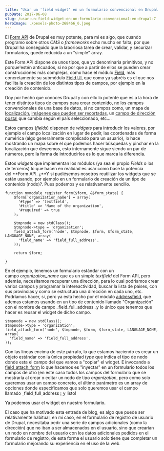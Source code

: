 ```yaml
---
title: "Usar un 'field widget' en un formulario convencional en Drupal 7"
pubDate: 2017-06-08
slug: /usar-un-field-widget-en-un-formulario-convencional-en-drupal-7
heroImage: ./pexels-photo-268466_0.jpeg
---
```


El [Form API](https://api.drupal.org/api/drupal/developer%21topics%21forms_api_reference.html/7.x) de Drupal es muy potente, para mí es algo, que cuando programo sobre otros _CMS_ o _frameworks_ echo mucho en falta, por que Drupal ha conseguido que la laboriosa tarea de crear, validar, y securizar formularios, quede reducida a un "simple" array.

Este Form API dispone de unos tipos, que yo denominaría primitivos, y no porque'estén anticuados, si no por que a partir de ellos se pueden crear construcciones más complejas, como hace el módulo [Field](https://api.drupal.org/api/drupal/modules%21field%21field.module/group/field/7.x), más concretamente su submódulo [Field UI](https://api.drupal.org/api/drupal/modules!field_ui!field_ui.module/7.x), que como ya sabréis es el que nos facilita la creación de los distintos tipos de campos, por ejemplo en la creación de contenido.

Doy por hecho que conoces Drupal y con ello lo potente que es a la hora de tener distintos tipos de campos para crear contenido, no los campos convencionales de una base de datos, si no campos como, un mapa de [localización](https://www.drupal.org/project/geolocation), [imágenes que pueden ser recortadas](https://www.drupal.org/project/imagefield_crop), un [campo de dirección postal](https://www.drupal.org/project/addressfield) que cambia según el país seleccionado, etc....

Estos campos (_fields_) disponen de *widgets* para introducir los valores, por ejemplo el campo localización en lugar de pedir, las coordenadas de forma numérica (algo generalmente complicado para un usuario), lo hace mostrando un mapa sobre el que podemos hacer búsquedas y pinchar en la localización que deseemos, esto internamente sigue siendo un par de números, pero la forma de introducirlos es lo que marca la diferencia.

Estos *widgets* que implementan los módulos (ya sea el propio *Fields* o los de terceros) lo que hacen en realidad es usar como base la potencia del **Form API. ¿**Y si pudiésemos nosotros reutilizar los widgets que se están usando, por ejemplo en un formulario de creación de un tipo de contenido (nodo)?. Pues podemos y es relativamente sencillo.

```
function mymodule_register_form($form, &$form_state) {
    $form['organization_name'] = array(
      '#type' => 'textfield',
      '#title' => 'Name of the organization',
      '#required' => true
    );

    $tmpnode = new stdClass();
    $tmpnode->type = 'organization';
    field_attach_form('node', $tmpnode, $form, $form_state, LANGUAGE_NONE, array(
      'field_name' => 'field_full_address',
    ));

    return $form;

}
```

En el ejemplo, tenemos un formulario estándar con un campo *organization_name* que es un simple *textfield* del Form API, pero además, necesitamos recuperar una dirección, para lo cual podríamos crear varios campos y programar la intereactividad, buscar la lista de países, con sus provincias y como se estructura una dirección en cada uno, etc. Podríamos hacer, si, pero ya está hecho por el módulo [addressfield](http://www.drupal.org/project/addressfield), que ademas estamos usando en un tipo de contenido llamado "Organización" con el nombre de campo _field_full_address _y lo único que tenemos que hacer es reusar el widget de dicho campo.

```
$tmpnode = new stdClass();
$tmpnode->type = 'organization';
field_attach_form('node', $tmpnode, $form, $form_state, LANGUAGE_NONE, array(
  'field_name' => 'field_full_address',
));
```

Con las lineas encima de este párrafo, lo que estamos haciendo es crear un objeto estándar con la única propiedad *type* que indica el tipo de nodo donde esta el campo del que vamos a "copiar" el widget. E invocando a [field_attach_form](https://api.drupal.org/api/drupal/modules%21field%21field.attach.inc/function/field_attach_form/7.x) lo que hacemos es "inyectar" en un formulario todos los campos de otro (en este caso todos los campos del formulario que se mostraría al crear o editar un nodo de tipo *organization*, pero como solo queremos usar un campo concreto, el último parámetro es un array de opciones donde especificamos que solo queremos usar el campo llamado _field_full_address ¡\_y listo!

Ya podemos usar el widget en nuestro formulario.

El caso que ha motivado esta entrada de blog, es algo que puede ser relativamente habitual, en mi caso, en el formulario de registro de usuario de Drupal, necesitaba pedir una serie de campos adicionales (como la dirección) que no iban a ser almacenados en el usuario, sino que crearían un nodo en nombre del usuario con los datos adicionales pedidos en el formulario de registro, de esta forma el usuario solo tiene que completar un formulario mejorando su experiencia en el uso de la web.
